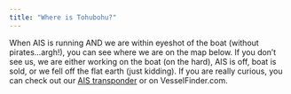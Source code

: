 ```yaml
---
title: "Where is Tohubohu?"
---
```


When AIS is running AND we are within eyeshot of the boat (without pirates...argh!), you can see where we are on the map below.  If you don't see us, we are either working on the boat (on the hard), AIS is off, boat is sold, or we fell off the flat earth (just kidding).  If you are really curious, you can check out our [AIS transponder](https://www.marinetraffic.com/en/ais/details/ships/shipid:6732368/mmsi:368188730/imo:0/vessel:TOHUBOHU) or on VesselFinder.com.

